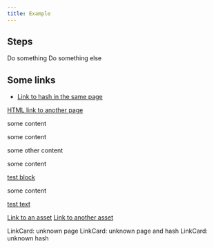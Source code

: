 ```yaml
---
title: Example
---
```



## Steps

<CardGrid stagger>
  <Card title="Step 1">Do something</Card>
  <Card title="Step 2">Do something else</Card>
</CardGrid>

## Some links

- [Link to hash in the same page](#some-links)

<a href="/test">HTML link to another page</a>

<div id="aBlock">
some content

some content

some <span id="aText">other</span> content

some content

<a href="#aBlock">test block</a>

some content

  <a href="#aText">
    test text
  </a>
</div>

<a href="/favicon.svg">Link to an asset</a>
<a href="/guidelines/dummy.pdf">Link to another asset</a>

<CardGrid>
  <LinkCard title="LinkCard: page" href="/test/" />
  <LinkCard title="LinkCard: page and hash" href="/test/#title" />
  <LinkCard title="LinkCard: hash" href="#steps" />
</CardGrid>

<LinkButton href="/test/">LinkCard: unknown page</LinkButton>
<LinkButton href="/test/#title">LinkCard: unknown page and hash</LinkButton>
<LinkButton href="#steps">LinkCard: unknown hash</LinkButton>
